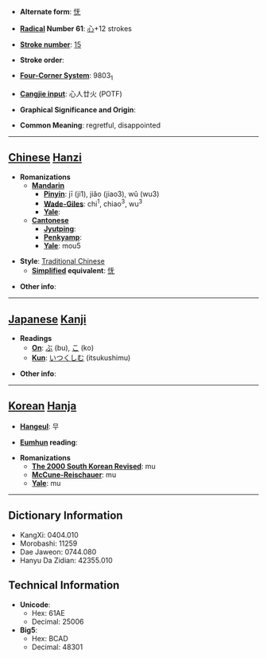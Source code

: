* '''Alternate form''': [[怃]]

* '''[[Wiktionary:Chinese radical index| Radical]] Number 61''': [[Wiktionary:Chinese radical index 心|心]]+12 strokes

* '''[[Wiktionary:Chinese total strokes index|Stroke number]]''': [[Wiktionary:Chinese total strokes index 15|15]]

* '''Stroke order''': 

* '''[[Wiktionary:Chinese four corner index|Four-Corner System]]''': 9803<sub>1</sub>

* '''[[Wiktionary:Chinese Cangjie index|Cangjie input]]''': 心人廿火 (POTF)

* '''Graphical Significance and Origin''': 

* '''Common Meaning''': regretful, disappointed

----

== [[Chinese]] [[Hanzi]] ==

* '''Romanizations'''
** '''[[Mandarin]]'''
*** '''[[Pinyin]]''': jī (ji1), jiǎo (jiao3), wǔ (wu3)
*** '''[[Wade-Giles]]''': chi<sup>1</sup>, chiao<sup>3</sup>, wu<sup>3</sup>
*** '''[[Yale]]''': 
** '''[[Cantonese]]'''
*** '''[[Jyutping]]''':
*** '''[[Penkyamp]]''': 
*** '''[[Yale]]''': mou5

* '''Style''': [[Traditional Chinese]] 
** '''[[Simplified Chinese|Simplified]] equivalent''': [[怃]]

* '''Other info''': 

----

== [[Japanese]] [[Kanji]] ==

* '''Readings'''
** '''[[On]]''': [[ぶ]] (bu), [[こ]] (ko)
** '''[[Kun]]''': [[いつくしむ]] (itsukushimu)

* '''Other info''':  

----

== [[Korean]] [[Hanja]] ==

* '''[[Hangeul]]''': 무

* '''[[Eumhun]] reading''': 

* '''Romanizations'''
** '''[[The 2000 South Korean Revised Romanization|The 2000 South Korean Revised]]''': mu
** '''[[McCune-Reischauer]]''': mu
** '''[[Yale]]''': mu

----

== Dictionary Information ==

* KangXi: 0404.010
* Morobashi: 11259
* Dae Jaweon: 0744.080
* Hanyu Da Zidian: 42355.010

== Technical Information ==

* '''Unicode''':
** Hex: 61AE
** Decimal: 25006
* '''Big5''':
** Hex: BCAD
** Decimal: 48301
